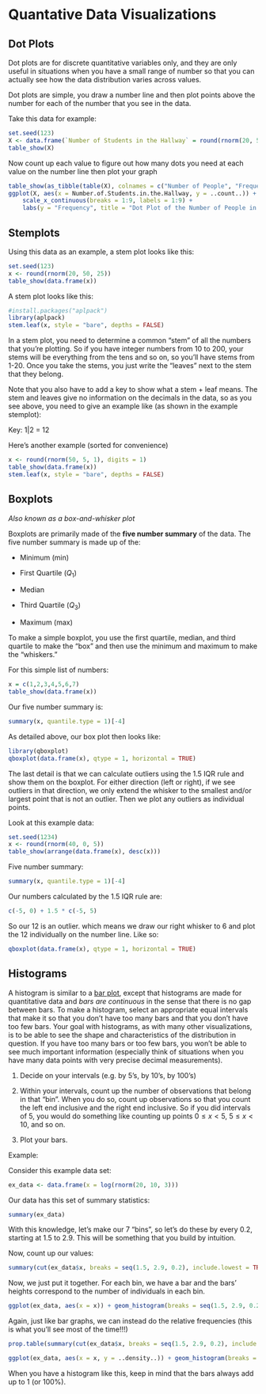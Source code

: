 # Quantative Data Visualizations

## Dot Plots

Dot plots are for discrete quantitative variables only, and they are
only useful in situations when you have a small range of number so that
you can actually see how the data distribution varies across values.

Dot plots are simple, you draw a number line and then plot points above
the number for each of the number that you see in the data.

Take this data for example:

```r
set.seed(123)
X <- data.frame(`Number of Students in the Hallway` = round(rnorm(20, 5, 2)))
table_show(X)
```

Now count up each value to figure out how many dots you need at each
value on the number line then plot your graph

```r
table_show(as_tibble(table(X), colnames = c("Number of People", "Frequency")))
ggplot(X, aes(x = Number.of.Students.in.the.Hallway, y = ..count..)) + geom_dotplot() +
    scale_x_continuous(breaks = 1:9, labels = 1:9) +
    labs(y = "Frequency", title = "Dot Plot of the Number of People in the Hallway")
```

## Stemplots

Using this data as an example, a stem plot looks like this:

```r
set.seed(123)
x <- round(rnorm(20, 50, 25))
table_show(data.frame(x))
```

A stem plot looks like this:

```r
#install.packages("aplpack")
library(aplpack)
stem.leaf(x, style = "bare", depths = FALSE)
```

In a stem plot, you need to determine a common "stem" of all the numbers
that you're plotting. So if you have integer numbers from 10 to 200,
your stems will be everything from the tens and so on, so you'll have
stems from 1-20. Once you take the stems, you just write the "leaves"
next to the stem that they belong.

Note that you also have to add a key to show what a stem + leaf means.
The stem and leaves give no information on the decimals in the data, so
as you see above, you need to give an example like (as shown in the
example stemplot):

Key: 1\|2 = 12

Here's another example (sorted for convenience)

```r
x <- round(rnorm(50, 5, 1), digits = 1)
table_show(data.frame(x))
stem.leaf(x, style = "bare", depths = FALSE)
```

## Boxplots

*Also known as a box-and-whisker plot*

Boxplots are primarily made of the **five number summary** of the data.
The five number summary is made up of the:

-   Minimum (min)

-   First Quartile ($Q_1$)

-   Median

-   Third Quartile ($Q_3$)

-   Maximum (max)

To make a simple boxplot, you use the first quartile, median, and third
quartile to make the "box" and then use the minimum and maximum to make
the "whiskers."

For this simple list of numbers:

```r
x = c(1,2,3,4,5,6,7)
table_show(data.frame(x))

```

Our five number summary is:

```r
summary(x, quantile.type = 1)[-4]
```

As detailed above, our box plot then looks like:

```r
library(qboxplot)
qboxplot(data.frame(x), qtype = 1, horizontal = TRUE)
```

The last detail is that we can calculate outliers using the 1.5 IQR rule
and show them on the boxplot. For either direction (left or right), if
we see outliers in that direction, we only extend the whisker to the
smallest and/or largest point that is not an outlier. Then we plot any
outliers as individual points.

Look at this example data:

```r
set.seed(1234)
x <- round(rnorm(40, 0, 5))
table_show(arrange(data.frame(x), desc(x)))
```

Five number summary:

```r
summary(x, quantile.type = 1)[-4]
```

Our numbers calculated by the 1.5 IQR rule are:

```r
c(-5, 0) + 1.5 * c(-5, 5)
```

So our 12 is an outlier. which means we draw our right whisker to 6 and
plot the 12 individually on the number line. Like so:

```r
qboxplot(data.frame(x), qtype = 1, horizontal = TRUE)
```

## Histograms

A histogram is similar to a [bar plot](#bar-plots), except that
histograms are made for quantitative data and *bars are continuous* in
the sense that there is no gap between bars. To make a histogram, select
an appropriate equal intervals that make it so that you don't have too
many bars and that you don't have too few bars. Your goal with
histograms, as with many other visualizations, is to be able to see the
shape and characteristics of the distribution in question. If you have
too many bars or too few bars, you won't be able to see much important
information (especially think of situations when you have many data
points with very precise decimal measurements).

1.  Decide on your intervals (e.g. by 5's, by 10's, by 100's)

2.  Within your intervals, count up the number of observations that
    belong in that "bin". When you do so, count up observations so that
    you count the left end inclusive and the right end inclusive. So if
    you did intervals of 5, you would do something like counting up
    points $0 \leq x < 5$, $5 \leq x < 10$, and so on.

3.  Plot your bars.

Example:

Consider this example data set:

```r
ex_data <- data.frame(x = log(rnorm(20, 10, 3)))
```

Our data has this set of summary statistics:

```r
summary(ex_data)
```

With this knowledge, let's make our 7 "bins", so let's do these by every
0.2, starting at 1.5 to 2.9. This will be something that you build by
intuition.

Now, count up our values:

```r
summary(cut(ex_data$x, breaks = seq(1.5, 2.9, 0.2), include.lowest = TRUE, right = FALSE))
```

Now, we just put it together. For each bin, we have a bar and the bars'
heights correspond to the number of individuals in each bin.

```r
ggplot(ex_data, aes(x = x)) + geom_histogram(breaks = seq(1.5, 2.9, 0.2), color = "blue", alpha = 0.5) + scale_x_continuous(breaks = seq(1.5, 2.9, 0.2))
```

Again, just like bar graphs, we can instead do the relative frequencies
(this is what you'll see most of the time!!!)

```r
prop.table(summary(cut(ex_data$x, breaks = seq(1.5, 2.9, 0.2), include.lowest = TRUE, right = FALSE)))
```

```r
ggplot(ex_data, aes(x = x, y = ..density..)) + geom_histogram(breaks = seq(1.5, 2.9, 0.2), color = "blue", alpha = 0.5) + scale_x_continuous(breaks = seq(1.5, 2.9, 0.2))
```

When you have a histogram like this, keep in mind that the bars always
add up to 1 (or 100%).

